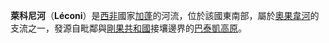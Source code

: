 '''萊科尼河'''（'''Léconi'''）是[[西非|西非]]國家[[加蓬|加蓬]]的河流，位於該國東南部，屬於[[奧果韋河|奧果韋河]]的支流之一，發源自毗鄰與[[剛果共和國|剛果共和國]]接壤邊界的[[巴泰凱高原|巴泰凱高原]]。

{{加彭河流}}
{{DEFAULTSORT:Léconi}}

{{Gabon-stub}}